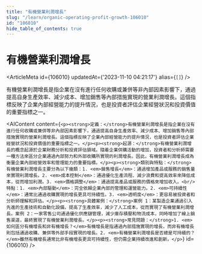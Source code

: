 ```yaml
---
title: "有機營業利潤增長"
slug: "/learn/organic-operating-profit-growth-106010"
id: "106010"
hide_table_of_contents: true
---
```



# 有機營業利潤增長

<ArticleMeta id={106010} updatedAt={'2023-11-10 04:21:17'} alias={`[]`} />
<div className='border-solid border-b border-t-0 my-4 border-[var(--ifm-color-gray-300)]' />

有機營業利潤增長是指企業在沒有進行任何收購或兼併等非內部因素影響下，通過提高自身生產效率、減少成本、增加銷售等內部措施實現的營業利潤增長。這個指標反映了企業內部經營能力的提升情況，也是投資者評估企業經營狀況和投資價值的重要指標之一。

<AIContent content={`<p><strong>定義：</strong>有機營業利潤增長是指企業在沒有進行任何收購或兼併等非內部因素影響下，通過提高自身生產效率、減少成本、增加銷售等內部措施實現的營業利潤增長。這個指標反映了企業內部經營能力的提升情況，也是投資者評估企業經營狀況和投資價值的重要指標之一。</p><p><strong>起源：</strong>有機營業利潤增長的概念起源於企業財務分析和投資評估領域。隨着企業併購活動的增加，投資者和分析師需要一種方法來區分企業通過內部努力和外部收購所實現的利潤增長。因此，有機營業利潤增長成為衡量企業內部經營效率和管理能力的重要指標。</p><p><strong>類別與特點：</strong>有機營業利潤增長主要分為以下幾類：1. <em>銷售增長</em>：通過增加產品或服務的銷售量來實現利潤增長。2. <em>成本控制</em>：通過優化生產流程、減少浪費和提高效率來降低成本，從而增加利潤。3. <em>價格調整</em>：通過提高產品或服務的價格來增加收入。<br/>特點：1. <em>內部驅動</em>：完全依賴企業內部的管理和運營能力。2. <em>可持續性</em>：通常比通過收購實現的增長更具可持續性。3. <em>透明度</em>：更容易被投資者和分析師理解和評估。</p><p><strong>具體案例：</strong>案例 1：某製造企業通過引入先進的生產技術和自動化設備，提高了生產效率，減少了人工成本，從而實現了有機營業利潤增長。案例 2：一家零售公司通過優化供應鏈管理，減少庫存積壓和物流成本，同時增加了線上銷售渠道，最終實現了有機營業利潤增長。</p><p><strong>常見問題：</strong>1. <em>如何區分有機增長和非有機增長？</em>有機增長是指通過內部措施實現的增長，而非有機增長則包括通過收購、兼併等外部手段實現的增長。2. <em>有機營業利潤增長是否總是可持續的？</em>雖然有機增長通常比非有機增長更具可持續性，但仍需企業持續改進和創新。</p>`} id={106010} />
